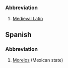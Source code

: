 ===Abbreviation===

#[[Medieval Latin]]

==Spanish==
===Abbreviation===
#[[Morelos]] (Mexican state)